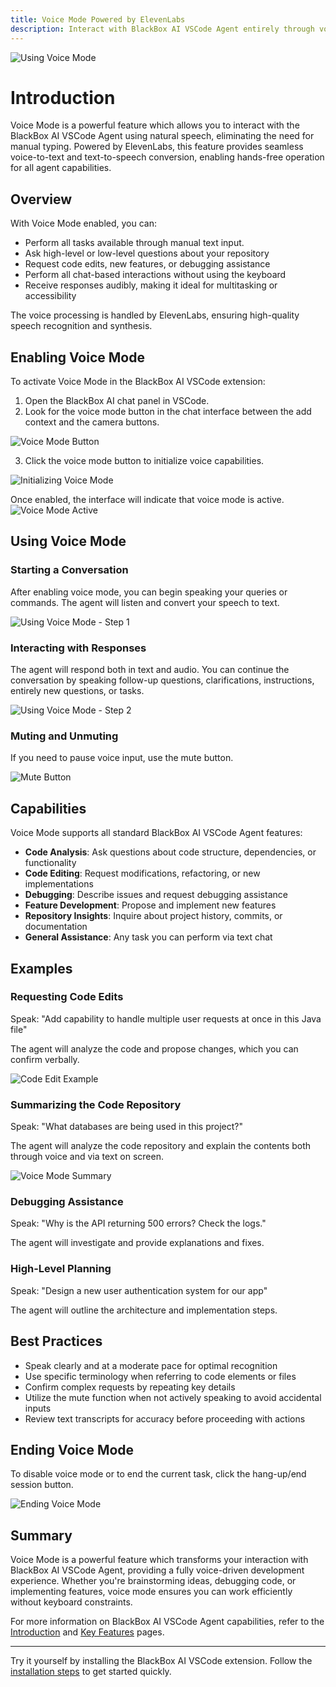 ```yaml
---
title: Voice Mode Powered by ElevenLabs
description: Interact with BlackBox AI VSCode Agent entirely through voice using ElevenLabs-powered speech-to-text and text-to-speech capabilities.
---
```

![Using Voice Mode](/images/vscode-agent/vscode_agent_voice_mode_use_1.png)

# Introduction

Voice Mode is a powerful feature which allows you to interact with the BlackBox AI VSCode Agent using natural speech, eliminating the need for manual typing. Powered by ElevenLabs, this feature provides seamless voice-to-text and text-to-speech conversion, enabling hands-free operation for all agent capabilities.

## Overview

With Voice Mode enabled, you can:

- Perform all tasks available through manual text input.
- Ask high-level or low-level questions about your repository
- Request code edits, new features, or debugging assistance
- Perform all chat-based interactions without using the keyboard
- Receive responses audibly, making it ideal for multitasking or accessibility

The voice processing is handled by ElevenLabs, ensuring high-quality speech recognition and synthesis.

## Enabling Voice Mode

To activate Voice Mode in the BlackBox AI VSCode extension:

1. Open the BlackBox AI chat panel in VSCode.
2. Look for the voice mode button in the chat interface between the add context and the camera buttons.

![Voice Mode Button](/images/vscode-agent/vscode_agent_voice_mode_button.png)

3. Click the voice mode button to initialize voice capabilities.

![Initializing Voice Mode](/images/vscode-agent/vscode_agent_voice_mode_initialize.png)

Once enabled, the interface will indicate that voice mode is active.
![Voice Mode Active](/images/vscode-agent/vscode_agent_voice_mode_active.png)



## Using Voice Mode

### Starting a Conversation

After enabling voice mode, you can begin speaking your queries or commands. The agent will listen and convert your speech to text.

![Using Voice Mode - Step 1](/images/vscode-agent/vscode_agent_voice_mode_use_1.png)

### Interacting with Responses

The agent will respond both in text and audio. You can continue the conversation by speaking follow-up questions, clarifications, instructions, entirely new questions, or tasks.

![Using Voice Mode - Step 2](/images/vscode-agent/vscode_agent_voice_mode_use_2.png)

### Muting and Unmuting

If you need to pause voice input, use the mute button.

![Mute Button](/images/vscode-agent/vscode_agent_voice_mode_mute.png)

## Capabilities

Voice Mode supports all standard BlackBox AI VSCode Agent features:

- **Code Analysis**: Ask questions about code structure, dependencies, or functionality
- **Code Editing**: Request modifications, refactoring, or new implementations
- **Debugging**: Describe issues and request debugging assistance
- **Feature Development**: Propose and implement new features
- **Repository Insights**: Inquire about project history, commits, or documentation
- **General Assistance**: Any task you can perform via text chat

## Examples

### Requesting Code Edits

Speak: "Add capability to handle multiple user requests at once in this Java file"

The agent will analyze the code and propose changes, which you can confirm verbally.

![Code Edit Example](/images/vscode-agent/vscode_agent_voice_mode_code_edit.png)

### Summarizing the Code Repository
Speak: "What databases are being used in this project?"

The agent will analyze the code repository and explain the contents both through voice and via text on screen.


![Voice Mode Summary](/images/vscode-agent/vscode_agent_voice_mode_summary.png)


### Debugging Assistance

Speak: "Why is the API returning 500 errors? Check the logs."

The agent will investigate and provide explanations and fixes.

### High-Level Planning

Speak: "Design a new user authentication system for our app"

The agent will outline the architecture and implementation steps.

## Best Practices

- Speak clearly and at a moderate pace for optimal recognition
- Use specific terminology when referring to code elements or files
- Confirm complex requests by repeating key details
- Utilize the mute function when not actively speaking to avoid accidental inputs
- Review text transcripts for accuracy before proceeding with actions

## Ending Voice Mode

To disable voice mode or to end the current task, click the hang-up/end session button.

![Ending Voice Mode](/images/vscode-agent/vscode_agent_voice_mode_end.png)

## Summary

Voice Mode is a powerful feature which transforms your interaction with BlackBox AI VSCode Agent, providing a fully voice-driven development experience. Whether you're brainstorming ideas, debugging code, or implementing features, voice mode ensures you can work efficiently without keyboard constraints.


For more information on BlackBox AI VSCode Agent capabilities, refer to the [Introduction](/features/vscode-agent/introduction) and [Key Features](/features/vscode-agent/key-features) pages.

---

Try it yourself by installing the BlackBox AI VSCode extension. Follow the [installation steps](/features/vscode-agent/getting-started) to get started quickly.
